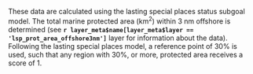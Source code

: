 These data are calculated using the lasting special places status subgoal model.  The total marine protected area (km^2^) within 3 nm offshore is determined (see **`r layer_meta$name[layer_meta$layer == 'lsp_prot_area_offshore3nm']`** layer for information about the data). Following the lasting special places model, a reference point of 30% is used, such that any region with 30%, or more, protected area receives a score of 1. 